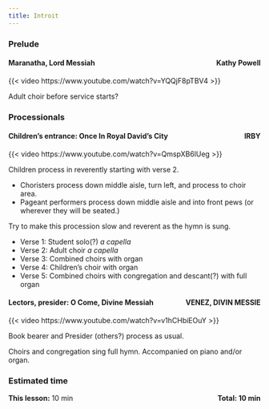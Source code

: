 ```yaml
---
title: Introit
---
```


### Prelude

#### Maranatha, Lord Messiah [Kathy Powell]{style="float:right" .small}

{{< video https://www.youtube.com/watch?v=YQQjF8pTBV4 >}}

Adult choir before service starts?

### Processionals

#### **Children's entrance:** Once In Royal David's City [IRBY]{style="float:right" .small} 

{{< video https://www.youtube.com/watch?v=QmspXB6lUeg >}}

Children process in reverently starting with verse 2.

- Choristers process down middle aisle, turn left, and process to choir area.
- Pageant performers process down middle aisle and into front pews (or wherever they will be seated.)

Try to make this procession slow and reverent as the hymn is sung.  

- Verse 1: Student solo(?) *a capella*  
- Verse 2: Adult choir *a capella*  
- Verse 3: Combined choirs with organ  
- Verse 4: Children's choir with organ  
- Verse 5: Combined choirs with congregation and descant(?) with full organ

#### **Lectors, presider:** O Come, Divine Messiah [VENEZ, DIVIN MESSIE]{style="float:right" .small}

{{< video https://www.youtube.com/watch?v=v1hCHbiEOuY >}}

Book bearer and Presider (others?) process as usual.

Choirs and congregation sing full hymn. Accompanied on piano and/or organ.

### Estimated time

**This lesson:** 10 min [**Total: 10 min** ]{style="float:right" .small}
